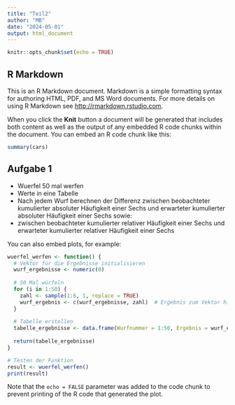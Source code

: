 ```yaml
---
title: "Teil2"
author: "MB"
date: "2024-05-01"
output: html_document
---
```


```r
knitr::opts_chunk$set(echo = TRUE)
```

## R Markdown

This is an R Markdown document. Markdown is a simple formatting syntax for authoring HTML, PDF, and MS Word documents. For more details on using R Markdown see <http://rmarkdown.rstudio.com>.

When you click the **Knit** button a document will be generated that includes both content as well as the output of any embedded R code chunks within the document. You can embed an R code chunk like this:

```r
summary(cars)
```

## Aufgabe 1
- Wuerfel 50 mal werfen
- Werte in eine Tabelle
- Nach jedem Wurf berechnen der Differenz zwischen beobachteter kumulierter absoluter Häufigkeit einer Sechs und erwarteter kumulierter absoluter Häufigkeit einer Sechs
sowie:
- zwischen beobachteter kumulierter relativer Häufigkeit einer Sechs und erwarteter kumulierter relativer Häufigkeit einer Sechs

You can also embed plots, for example:

```r
wuerfel_werfen <- function() {
  # Vektor für die Ergebnisse initialisieren
  wurf_ergebnisse <- numeric(0)
  
  # 50 Mal würfeln
  for (i in 1:50) {
    zahl <- sample(1:6, 1, replace = TRUE)
    wurf_ergebnis <- c(wurf_ergebnisse, zahl)  # Ergebnis zum Vektor hinzufügen
  }
  
  # Tabelle erstellen
  tabelle_ergebnisse <- data.frame(Wurfnummer = 1:50, Ergebnis = wurf_ergebnis)
  
  return(tabelle_ergebnisse)
}

# Testen der Funktion
result <- wuerfel_werfen()
print(result)

```

Note that the `echo = FALSE` parameter was added to the code chunk to prevent printing of the R code that generated the plot.
